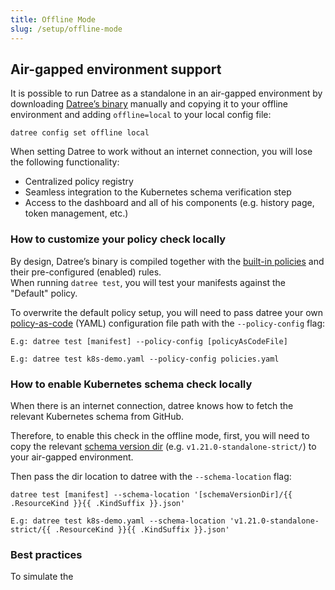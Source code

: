 ```yaml
---
title: Offline Mode
slug: /setup/offline-mode
---
```


## Air-gapped environment support
It is possible to run Datree as a standalone in an air-gapped environment by downloading [Datree’s binary](https://github.com/datreeio/datree/releases/latest) manually and copying it to your offline environment and adding `offline=local` to your local config file:  
```terminal
datree config set offline local
```

When setting Datree to work without an internet connection, you will lose the following functionality:
* Centralized policy registry
* Seamless integration to the Kubernetes schema verification step
* Access to the dashboard and all of his components (e.g. history page, token management, etc.)

### How to customize your policy check locally
By design, Datree’s binary is compiled together with the [built-in policies](https://hub.datree.io/built-in-rules#containers) and their pre-configured (enabled) rules.  
When running `datree test`, you will test your manifests against the "Default" policy.

To overwrite the default policy setup, you will need to pass datree your own [policy-as-code](https://hub.datree.io/setup/policy-as-code#policiesyaml) (YAML) configuration file path with the `--policy-config` flag:
```terminal
E.g: datree test [manifest] --policy-config [policyAsCodeFile]
```
```
E.g: datree test k8s-demo.yaml --policy-config policies.yaml
```

### How to enable Kubernetes schema check locally
When there is an internet connection, datree knows how to fetch the relevant Kubernetes schema from GitHub. 

Therefore, to enable this check in the offline mode, first, you will need to copy the relevant [schema version dir](https://github.com/yannh/kubeconform) (e.g. `v1.21.0-standalone-strict/`) to your air-gapped environment.

Then pass the dir location to datree with the `--schema-location` flag:
```terminal
datree test [manifest] --schema-location '[schemaVersionDir]/{{ .ResourceKind }}{{ .KindSuffix }}.json'
```
```
E.g: datree test k8s-demo.yaml --schema-location 'v1.21.0-standalone-strict/{{ .ResourceKind }}{{ .KindSuffix }}.json'
```
### Best practices
To simulate the 
